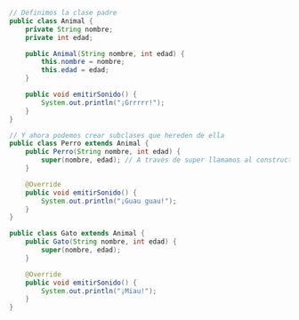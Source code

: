 ```java
// Definimos la clase padre
public class Animal {
    private String nombre;
    private int edad;

    public Animal(String nombre, int edad) {
        this.nombre = nombre;
        this.edad = edad;
    }

    public void emitirSonido() {
        System.out.println("¡Grrrrr!");
    }
}

// Y ahora podemos crear subclases que hereden de ella
public class Perro extends Animal {
    public Perro(String nombre, int edad) {
        super(nombre, edad); // A través de super llamamos al constructor de la clase padre
    }

    @Override
    public void emitirSonido() {
        System.out.println("¡Guau guau!");
    }
}

public class Gato extends Animal {
    public Gato(String nombre, int edad) {
        super(nombre, edad);
    }

    @Override
    public void emitirSonido() {
        System.out.println("¡Miau!");
    }
}
```